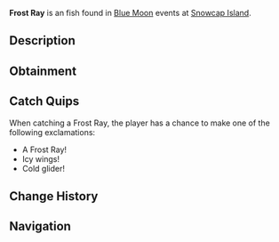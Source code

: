 {{FishInfobox
|image          = Frost Ray.png
|rarity         = Uncommon
|sea            = First Sea
|location       = [[Blue Moon - First Sea]]
|sublocation    = 
|sources        = Fishing Rod
|radar_location = 
|prog_speed     = +5
|xp             = 900
|weather        = Windy
|time           = 
|season         = Winter
|bait           = Worm
|base_weight    = 240
|base_value     = 1900
|weight_range   = 160
|base_chance    = 85
|base_resil     = 55
}}
'''Frost Ray''' is an {{Rarity|Uncommon}} fish found in [[Blue Moon]] events at [[Snowcap Island]].

== Description ==
{{Description|A flat, icy creature with wings that ripple like frozen waves.|Bestiary Entry}}

== Obtainment ==
{{Description|It sweeps through the snowy tides.|Bestiary Hint}}
{{Fish Availability|
Blue Moon/First Sea
|top_rods      = 
Leviathan's Fang Rod\164526.03\117300.7;
Trident Rod\162571.07\92198.84;
Free Spirit Rod\156096.49\91792.05;
Azure Of Lagoon\144614.68\151409.62;
No-Life Rod\142283.23\148968.62;
Resourceful Rod\116245.83\121768.49;
Kings Rod\120644\119970.66;
Voyager Rod\119803.7\119135.04;
Fang of the Eclipse\131577.88\146340.72;
Egg Rod\126118.87\136482.31;
Great Dreamer Rod\124445.36\132738.09;
Challenger's Rod\127950.75\125961.65;
Depthseeker Rod\126492.45\126274.59;
Zeus Rod\125752.56\130356.09;
Seraphic Rod\125447.58\127784.16;
Blazebringer Rod\124891.27\124277.29;
Verdant Shear Rod\124782.35\131951.89;
Avalanche Rod\124231.43\124019.69;
Rod Of The Forgotten Fang\124090.22\115156.01;
Astralhook Rod\123439.64\0;
Ethereal Prism Rod\121478.3\66586.49;
Rod Of The Depths\121172.69\103273.82;
Volcanic Rod\120929.21\120055.64;
Rod Of The Exalted One\119680.08\103442.99;
Steady Rod\65796.12\65717.63
|recommended   = Trident Rod
}}

== Catch Quips ==
When catching a Frost Ray, the player has a chance to make one of the following exclamations:
* A Frost Ray!
* Icy wings!
* Cold glider!

== Change History ==
{{Change History|{{subst:Current Version}}}}

== Navigation ==
{{Fish Navbox|Blue Moon - First Sea}}